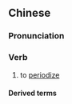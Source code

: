 {{also|断代}}
==Chinese==
{{zh-forms|s=断代}}

===Pronunciation===
{{zh-pron
|m=duàndài
|c=dyun6 doi6
|cat=v
}}

===Verb===
{{zh-verb}}

# {{lb|zh|historiography}} to [[periodize]]

====Derived terms====
{{zh-der|斷代史}}